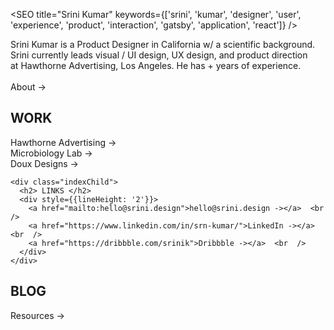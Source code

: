 
<SEO title="Srini Kumar" keywords={['srini', 'kumar', 'designer', 'user', 'experience', 'product', 'interaction', 'gatsby', 'application', 'react']} />


<Image />

<div style={{fontWeight: '400', marginTop: '60px'}}>
  Srini Kumar is a Product Designer in California w/ a scientific background. <br  />
  Srini currently leads visual / UI design, UX design, and product direction  <br  />
  at Hawthorne Advertising, Los Angeles. He has <Experience />+ years of experience.<br  />  <br  />

  <Link to="/about/">About -></Link>

  <div class="indexParent">
    <div class="indexChild">
      <h2> WORK </h2>
      <div style={{lineHeight: '2'}}>
        <Link to="/hawthorne/">Hawthorne Advertising -></Link>  <br  />
        <Link to="/lab/">Microbiology Lab -></Link>  <br  />
        <Link to="/doux/">Doux Designs -></Link>
      </div>
    </div>
    
    <div class="indexChild">
      <h2> LINKS </h2>
      <div style={{lineHeight: '2'}}>
        <a href="mailto:hello@srini.design">hello@srini.design -></a>  <br  />
        <a href="https://www.linkedin.com/in/srn-kumar/">LinkedIn -></a>  <br  />
        <a href="https://dribbble.com/srinik">Dribbble -></a>  <br  />
      </div>
    </div>
  </div>

  <div>
    <h2> BLOG </h2>
    <div style={{lineHeight: '2'}}>
      <Link to="/resources/">Resources -></Link>  <br  />
    </div>
  </div>
</div>





